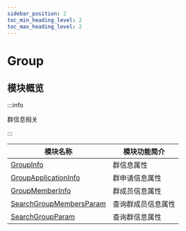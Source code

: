 ```yaml
---
sidebar_position: 2
toc_min_heading_level: 2
toc_max_heading_level: 2
---
```


# Group

## 模块概览

:::info

群信息相关

:::

| 模块名称                                                                     | 模块功能简介       |
| ---------------------------------------------------------------------------- | ------------------ |
| [GroupInfo](docs/sdks/Class/Group/GroupInfo.mdx)                             | 群信息属性         |
| [GroupApplicationInfo](docs/sdks/Class/Group/GroupApplicationInfo.mdx)       | 群申请信息属性     |
| [GroupMemberInfo](docs/sdks/Class/Group/GroupMemberInfo.mdx)                 | 群成员信息属性     |
| [SearchGroupMembersParam](docs/sdks/Class/Group/SearchGroupMembersParam.mdx) | 查询群成员信息属性 |
| [SearchGroupParam](docs/sdks/Class/Group/SearchGroupParam.mdx)               | 查询群信息属性     |
